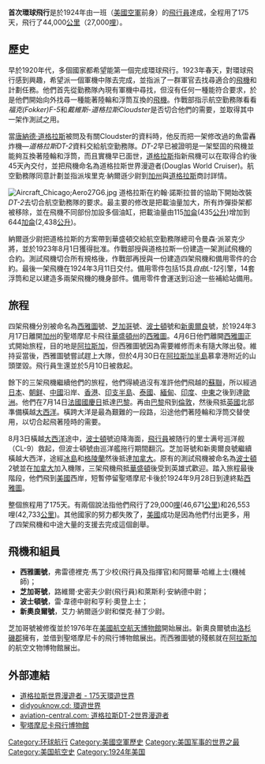 {{unreferenced|time=2019-09-28T03:43:37+00:00}}
{{Expand language|en|page=First aerial circumnavigation}}
'''首次環球飛行'''是於1924年由一班{{Link-en|美國陸軍航空勤務隊|United States Army Air Service}}（[[美國空軍|美國空軍]]前身）的[[飛行員|飛行員]]達成，全程用了175天，飛行了44,000[[公里|公里]]（27,000[[哩|哩]]）。

==歷史==
早於1920年代，多個國家都希望能第一個完成環球飛行。1923年春天，{{Link-en|美國陸軍航空勤務隊|United States Army Air Service}}對環球飛行感到興趣，希望派一個軍機中隊去完成，並指派了一群軍官去找尋適合的[[飛機|飛機]]和計劃任務。他們首先從勤務隊內現有軍機中尋找，但沒有任何一種能符合要求，於是他們開始向外找尋一種能著陸輪和浮筒互換的[[飛機|飛機]]。作戰部指示航空勤務隊看看''福克(Fokker)F-5''和''戴維斯-道格拉斯Cloudster''是否切合他們的需要，並取得其中一架作測試之用。

當[[老唐纳德·威尔士·道格拉斯|唐納德·道格拉斯]]被問及有關Cloudster的資料時，他反而把一架修改過的魚雷轟炸機—''道格拉斯DT-2''資料交給航空勤務隊。''DT-2''早已被證明是一架堅固的飛機並能夠互換著陸輪和浮筒，而且實機早已面世，[[道格拉斯飞行器公司|道格拉斯]]指新飛機可以在取得合約後45天內交付，並把飛機命名為道格拉斯世界漫遊者(Douglas World Cruiser)。航空勤務隊同意計劃並指派埃里克·納爾遜少尉到[[加州|加州]]與[[道格拉斯|道格拉斯]]商討詳情。

[[File:Aircraft_Chicago;Aero27G6.jpg|thumb]]
道格拉斯在約翰·諾斯拉普的協助下開始改裝''DT-2''去切合航空勤務隊的要求。最主要的修改是把載油量加大，所有炸彈掛架都被移除，並在飛機不同部份加設多個油缸，把載油量由115[[加侖|加侖]](435[[公升|公升]])增加到644[[加侖|加侖]](2,438[[公升|公升]])。 

納爾遜少尉把道格拉斯的方案帶到華盛頓交給航空勤務隊總司令曼森·派翠克少將，並於1923年8月1日獲得批准。作戰部授與道格拉斯一份建造一架測試飛機的合約。測試飛機切合所有規格後，作戰部再授與一份建造四架飛機和備用零件的合約。最後一架飛機在1924年3月11日交付。備用零件包括15具''自由L-12''引擎，14套浮筒和足以建造多兩架飛機的機身部件。備用零件會運送到沿途一些補給站備用。

== 旅程 ==

四架飛機分別被命名為[[西雅圖|西雅圖]]號、[[芝加哥|芝加哥]]號、[[波士頓|波士頓]]號和[[新奥尔良|新奧爾良]]號，於1924年3月17日離開[[加州|加州]]的聖塔摩尼卡飛往[[華盛頓州|華盛頓州]]的[[西雅圖|西雅圖]]。4月6日他們離開[[西雅圖|西雅圖]]正式開始旅程，目的地是[[阿拉斯加|阿拉斯加]]，但西雅圖號因為需要維修而未有隨大隊出發。維持妥當後，西雅圖號嘗試趕上大隊，但於4月30日在[[阿拉斯加半島|阿拉斯加半島]]慕拿港附近的山頭墜毀。飛行員生還並於5月10日被救起。

餘下的三架飛機繼續他們的旅程，他們得繞過沒有准許他們飛越的[[蘇聯|蘇聯]]，所以經過[[日本|日本]]、[[日治朝鲜|朝鲜]]、[[中國|中國]]沿岸、[[香港|香港]]、[[中南半島|印支半島]]、[[泰國|泰國]]、[[緬甸|緬甸]]、[[印度|印度]]、[[中東|中東]]之後到達[[歐洲|歐洲]]。他們在7月14日[[法國國慶日|法國國慶日]]抵達[[巴黎|巴黎]]。再由[[巴黎|巴黎]]飛到[[倫敦|倫敦]]，然後飛抵[[英國|英國]]北部準備橫越[[大西洋|大西洋]]。橫跨大洋是最為艱難的一段路，沿途他們著陸輪和浮筒交替使用，以切合起飛著陸時的需要。

8月3日橫越[[大西洋|大西洋]]途中，[[波士頓|波士頓]]號迫降海面，[[飛行員|飛行員]]被随行的里士满号巡洋舰（CL-9）救起，但波士頓號由巡洋艦拖行期間翻沉。芝加哥號和新奧爾良號繼續橫越大西洋，途經[[冰島|冰島]]和[[格陵蘭|格陵蘭]]然後抵達[[加拿大|加拿大]]。原有的測試飛機被命名為[[波士頓|波士頓]]2號並在[[加拿大|加拿大]]加入機隊，三架飛機飛抵[[華盛頓哥倫比亞特區|華盛頓]]後受到英雄式歡迎。踏入旅程最後階段，他們飛到[[美國|美國]]西岸，短暫停留聖塔摩尼卡後於1924年9月28日到達終點[[西雅圖|西雅圖]]。

整個旅程用了175天。有兩個說法指他們飛行了29,000[[哩|哩]](46,671[[公里|公里]])和26,553哩(42,733[[公里|公里]])。其他國家的努力都失敗了，[[美國|美國]]成功是因為他們付出更多，用了四架飛機和中途大量的支援去完成這個創舉。

== 飛機和組員 ==
* '''西雅圖號'''，弗雷德裡克·馬丁少校(飛行員及指揮官)和阿爾華·哈維上士(機械師)；
* '''芝加哥號'''，路維爾·史密夫少尉(飛行員)和萊斯利·安納德中尉；
* '''波士頓號'''，雷·韋德中尉和亨利·奧登上士； 
* '''新奧良爾號'''，艾力·納爾遜少尉和傑克·赫丁少尉。

芝加哥號被修復並於1976年在[[美國航空航天博物館|美國航空航天博物館]]開始展出。新奧良爾號由[[洛杉磯郡|洛杉磯郡]]擁有，並借到聖塔摩尼卡的飛行博物館展出。而西雅圖號的殘骸就在[[阿拉斯加|阿拉斯加]]的航空文物博物館展出。

== 外部連結==
*[https://web.archive.org/web/20090511185902/http://centennialofflight.gov/essay/Aerospace/Douglas_World_Trip/Aero27.htm 道格拉斯世界漫遊者 - 175天環遊世界]
*[http://www.didyouknow.cd/aroundtheworld/flight.htm  didyouknow.cd: 環遊世界]
*[http://www.aviation-central.com/famous/ab1d0.htm aviation-central.com: 道格拉斯DT-2世界漫遊者] {{Wayback|url=http://www.aviation-central.com/famous/ab1d0.htm |date=20200224125014 }} 
*[http://www.museumofflying.com/ 聖塔摩尼卡飛行博物館] {{Wayback|url=http://www.museumofflying.com/ |date=20130315071647 }}

[[Category:环球航行|Category:环球航行]]
[[Category:美國空軍歷史|Category:美國空軍歷史]]
[[Category:美国军事的世界之最|Category:美国军事的世界之最]]
[[Category:美国航空史|Category:美国航空史]]
[[Category:1924年美国|Category:1924年美国]]